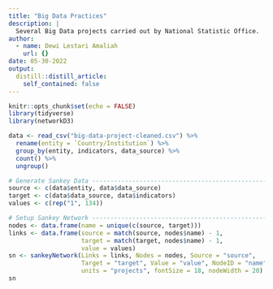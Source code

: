 ```yaml
---
title: "Big Data Practices"
description: |
  Several Big Data projects carried out by National Statistic Office. 
author:
  - name: Dewi Lestari Amaliah
    url: {}
date: 05-30-2022
output:
  distill::distill_article:
    self_contained: false
---
```


```r
knitr::opts_chunk$set(echo = FALSE)
library(tidyverse)
library(networkD3)
```

```r
data <- read_csv("big-data-project-cleaned.csv") %>%
  rename(entity = `Country/Institution`) %>%
  group_by(entity, indicators, data_source) %>%
  count() %>%
  ungroup()
```


```r
# Generate Sankey Data ---------------------------------------------------------
source <- c(data$entity, data$data_source)
target <- c(data$data_source, data$indicators)
values <- c(rep("1", 134))

# Setup Sankey Network ----------------------------------------------------------
nodes <- data.frame(name = unique(c(source, target)))
links <- data.frame(source = match(source, nodes$name) - 1,
                    target = match(target, nodes$name) - 1,
                    value = values)
sn <- sankeyNetwork(Links = links, Nodes = nodes, Source = "source", 
                    Target = "target", Value = "value", NodeID = "name", 
                    units = "projects", fontSize = 18, nodeWidth = 20)
sn
```

